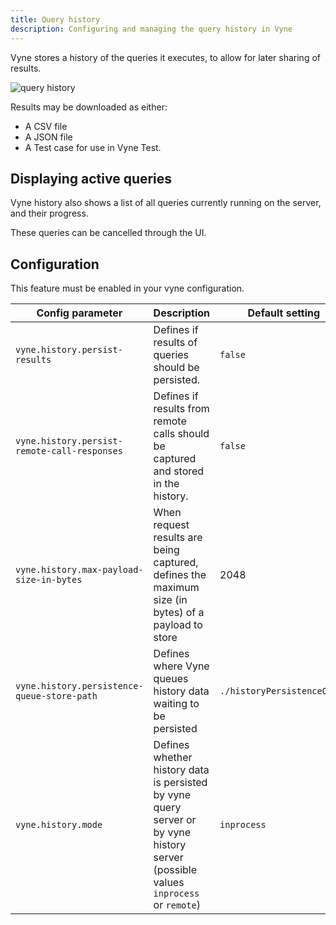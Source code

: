 ```yaml
---
title: Query history
description: Configuring and managing the query history in Vyne
---
```



Vyne stores a history of the queries it executes, to allow for later sharing of results.


![query history](query-history.png)

Results may be downloaded as either:
 * A CSV file
 * A JSON file
 * A Test case for use in <Link to="/testing/testing-with-vynetest">Vyne Test</Link>.

## Displaying active queries
Vyne history also shows a list of all queries currently running on the server, and their progress.

These queries can be cancelled through the UI.

## Configuration

This feature must be enabled in your vyne configuration.

| Config parameter                | Description                                                                                        | Default setting             |
|---------------------------------|----------------------------------------------------------------------------------------------------|-----------------------------|
| `vyne.history.persist-results`               | Defines if results of queries should be persisted.                                                 | `false`                     |
| `vyne.history.persist-remote-call-responses` | Defines if results from remote calls should be captured and stored in the history.                 | `false`                     |
| `vyne.history.max-payload-size-in-bytes`     | When request results are being captured, defines the maximum size (in bytes) of a payload to store | 2048                        |
| `vyne.history.persistence-queue-store-path`  | Defines where Vyne queues history data waiting to be persisted                                    | `./historyPersistenceQueue` |
| `vyne.history.mode`                          | Defines whether history data is persisted by vyne query server or by vyne history server (possible values `inprocess` or `remote`)         | `inprocess` |



